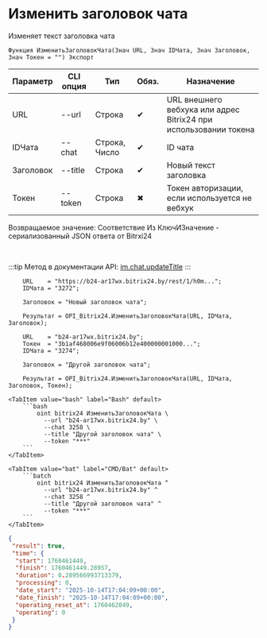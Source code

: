 ﻿---
sidebar_position: 7
description: Изменить заголовок чата и другие функции для работы с Bitrix24 в Открытом пакете интеграций - бесплатной open-source библиотеке интеграций для 1С:Предприятие 8, OneScript и CLI
keywords: [1C, 1С, 1С:Предприятие, 1С:Предприятие 8.3, API, Интеграция, Сервисы, Обмен, OneScript, CLI, Bitrix24]
---


# Изменить заголовок чата
 Изменяет текст заголовка чата



`Функция ИзменитьЗаголовокЧата(Знач URL, Знач IDЧата, Знач Заголовок, Знач Токен = "") Экспорт`

  | Параметр | CLI опция | Тип | Обяз. | Назначение |
  |-|-|-|-|-|
  | URL | --url | Строка | &#x2714; | URL внешнего вебхука или адрес Bitrix24 при использовании токена |
  | IDЧата | --chat | Строка, Число | &#x2714; | ID чата |
  | Заголовок | --title | Строка | &#x2714; | Новый текст заголовка |
  | Токен | --token | Строка | &#x2716; | Токен авторизации, если используется не вебхук |

  
  Возвращаемое значение:   Соответствие Из КлючИЗначение - сериализованный JSON ответа от Bitrxi24

<br/>

:::tip
Метод в документации API: [im.chat.updateTitle](https://dev.1c-bitrix.ru/learning/course/?COURSE_ID=93&LESSON_ID=12105)
:::
<br/>


```bsl title="Пример использования для 1С:Предприятие/OneScript"
    URL    = "https://b24-ar17wx.bitrix24.by/rest/1/h0m...";
    IDЧата = "3272";

    Заголовок = "Новый заголовок чата";

    Результат = OPI_Bitrix24.ИзменитьЗаголовокЧата(URL, IDЧата, Заголовок);

    URL    = "b24-ar17wx.bitrix24.by";
    Токен  = "3b1af468006e9f06006b12e400000001000...";
    IDЧата = "3274";

    Заголовок = "Другой заголовок чата";

    Результат = OPI_Bitrix24.ИзменитьЗаголовокЧата(URL, IDЧата, Заголовок, Токен);
```
    

 <Tabs>
  
    <TabItem value="bash" label="Bash" default>
        ```bash
            oint bitrix24 ИзменитьЗаголовокЧата \
              --url "b24-ar17wx.bitrix24.by" \
              --chat 3258 \
              --title "Другой заголовок чата" \
              --token "***"
        ```
    </TabItem>
  
    <TabItem value="bat" label="CMD/Bat" default>
        ```batch
            oint bitrix24 ИзменитьЗаголовокЧата ^
              --url "b24-ar17wx.bitrix24.by" ^
              --chat 3258 ^
              --title "Другой заголовок чата" ^
              --token "***"
        ```
    </TabItem>
</Tabs>


```json title="Результат"
{
 "result": true,
 "time": {
  "start": 1760461449,
  "finish": 1760461449.28957,
  "duration": 0.289566993713379,
  "processing": 0,
  "date_start": "2025-10-14T17:04:09+00:00",
  "date_finish": "2025-10-14T17:04:09+00:00",
  "operating_reset_at": 1760462049,
  "operating": 0
 }
}
```

